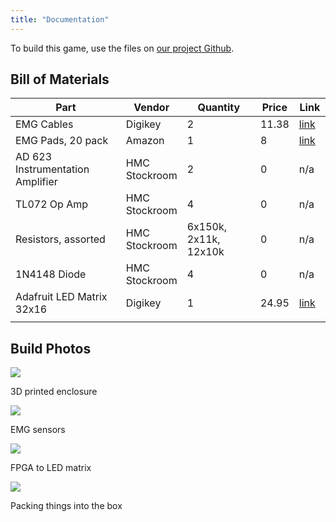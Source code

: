 ```yaml
---
title: "Documentation"
---
```


To build this game, use the files on [our project Github](https://github.com/ellieSundheim/e155-project).

## Bill of Materials

| **Part**                         	| **Vendor**    	| **Quantity**          	| **Price** 	| **Link** 	|
|----------------------------------	|---------------	|-----------------------	|-----------	|----------	|
| EMG Cables                       	| Digikey       	| 2                     	| 11.38     	| [link](https://www.digikey.com/en/products/detail/sparkfun-electronics/CAB-12970/6833933)     	|
| EMG Pads, 20 pack                	| Amazon        	| 1                     	| 8          	| [link](https://www.amazon.com/gp/product/B007MA4RKU/ref=ox_sc_act_title_1?smid=A1A856T6BHL77U&psc=1)     	|
| AD 623 Instrumentation Amplifier 	| HMC Stockroom 	| 2                     	| 0         	| n/a      	|
| TL072 Op Amp                     	| HMC Stockroom 	| 4                     	| 0         	| n/a      	|
| Resistors, assorted              	| HMC Stockroom 	| 6x150k, 2x11k, 12x10k 	| 0         	| n/a      	|
| 1N4148 Diode                     	| HMC Stockroom 	| 4                     	| 0         	| n/a      	|
| Adafruit LED Matrix 32x16        	| Digikey       	| 1                     	| 24.95     	| [link](https://www.adafruit.com/product/420 )     	|
|                                  	|               	|                       	|           	|          	|


## Build Photos

::: {#fig-box}
![](images/3d_printed_box.jpg)

3D printed enclosure
:::

::: {#fig-analog-bb}
![](images/analog_breadboard.jpg)

EMG sensors
:::

::: {#fig-fpga-led-bb}
![](images/fpga_to_led_breadboard.jpg)

FPGA to LED matrix 
:::

::: {#fig-all-pieces}
![](images/everything_goes_in_the_box.jpg)

Packing things into the box
:::
